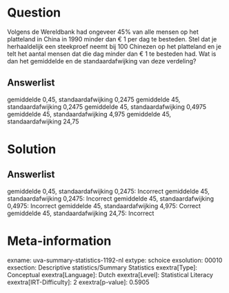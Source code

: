 Question
========

Volgens de Wereldbank had ongeveer 45% van alle mensen op het platteland
in China in 1990 minder dan € 1 per dag te besteden. Stel dat je
herhaaldelijk een steekproef neemt bij 100 Chinezen op het platteland en
je telt het aantal mensen dat die dag minder dan € 1 te besteden had.
Wat is dan het gemiddelde en de standaardafwijking van deze verdeling?

Answerlist
----------

gemiddelde 0,45, standaardafwijking 0,2475
gemiddelde 45, standaardafwijking 0,2475
gemiddelde 45, standaardafwijking 0,4975
gemiddelde 45, standaardafwijking 4,975
gemiddelde 45, standaardafwijking 24,75

Solution
========

Answerlist
----------

gemiddelde 0,45, standaardafwijking 0,2475: Incorrect
gemiddelde 45, standaardafwijking 0,2475: Incorrect
gemiddelde 45, standaardafwijking 0,4975: Incorrect
gemiddelde 45, standaardafwijking 4,975: Correct
gemiddelde 45, standaardafwijking 24,75: Incorrect

Meta-information
================
exname: uva-summary-statistics-1192-nl
extype: schoice
exsolution: 00010
exsection: Descriptive statistics/Summary Statistics 
exextra[Type]: Conceptual
exextra[Language]: Dutch
exextra[Level]: Statistical Literacy
exextra[IRT-Difficulty]: 2
exextra[p-value]: 0.5905
